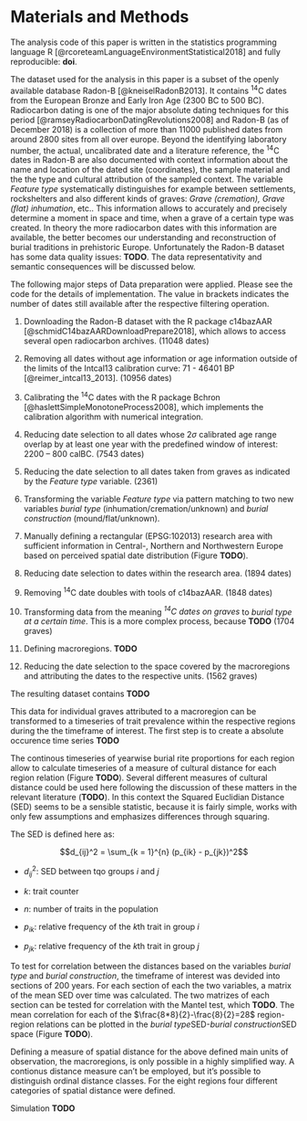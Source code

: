 # Materials and Methods {#materials-and-methods}

The analysis code of this paper is written in the statistics programming language R [@rcoreteamLanguageEnvironmentStatistical2018] and fully reproducible: **doi**.  

The dataset used for the analysis in this paper is a subset of the openly available database Radon-B [@kneiselRadonB2013]. It contains ^14^C dates from the European Bronze and Early Iron Age (2300 BC to 500 BC). Radiocarbon dating is one of the major absolute dating techniques for this period [@ramseyRadiocarbonDatingRevolutions2008] and Radon-B (as of December 2018) is a collection of more than 11000 published dates from around 2800 sites from all over europe. Beyond the identifying laboratory number, the actual, uncalibrated date and a literature reference, the ^14^C dates in Radon-B are also documented with context information about the name and location of the dated site (coordinates), the sample material and the the type and cultural attribution of the sampled context. The variable *Feature type* systematically distinguishes for example between settlements, rockshelters and also different kinds of graves: *Grave (cremation), Grave (flat) inhumation*, etc.. This information allows to accurately and precisely determine a moment in space and time, when a grave of a certain type was created. In theory the more radiocarbon dates with this information are available, the better becomes our understanding and reconstruction of burial traditions in prehistoric Europe. Unfortunately the Radon-B dataset has some data quality issues: **TODO**. The data representativity and semantic consequences will be discussed below.

The following major steps of Data preparation were applied. Please see the code for the details of implementation. The value in brackets indicates the number of dates still available after the respective filtering operation.

1. Downloading the Radon-B dataset with the R package c14bazAAR [@schmidC14bazAARDownloadPrepare2018], which allows to access several open radiocarbon archives. (11048 dates)

2. Removing all dates without age information or age information outside of the limits of the Intcal13 calibration curve: 71 - 46401 BP [@reimer_intcal13_2013]. (10956 dates)

3. Calibrating the ^14^C dates with the R package Bchron [@haslettSimpleMonotoneProcess2008], which implements the calibration algorithm with numerical integration.

4. Reducing date selection to all dates whose $2\sigma$ calibrated age range overlap by at least one year with the predefined window of interest: 2200 -- 800 calBC. (7543 dates)

5. Reducing the date selection to all dates taken from graves as indicated by the *Feature type* variable. (2361)

6. Transforming the variable *Feature type* via pattern matching to two new variables *burial type* (inhumation/cremation/unknown) and *burial construction* (mound/flat/unknown).

7. Manually defining a rectangular (EPSG:102013) research area with sufficient information in Central-, Northern and Northwestern Europe based on perceived spatial date distribution (Figure **TODO**).

8. Reducing date selection to dates within the research area. (1894 dates)

9. Removing ^14^C date doubles with tools of c14bazAAR. (1848 dates)

10. Transforming data from the meaning *^14^C dates on graves* to *burial type at a certain time*. This is a more complex process, because **TODO** (1704 graves)

11. Defining macroregions. **TODO**

12. Reducing the date selection to the space covered by the macroregions and attributing the dates to the respective units. (1562 graves)

The resulting dataset contains **TODO**

This data for individual graves attributed to a macroregion can be transformed to a timeseries of trait prevalence within the respective regions during the the timeframe of interest. The first step is to create a absolute occurence time series **TODO**

The continous timeseries of yearwise burial rite proportions for each region allow to calculate timeseries of a measure of cultural distance for each region relation (Figure **TODO**). Several different measures of cultural distance could be used here following the discussion of these matters in the relevant literature (**TODO**). In this context the Squared Euclidian Distance (SED) seems to be a sensible statistic, because it is fairly simple, works with only few assumptions and emphasizes differences through squaring.

The SED is defined here as:

$$d_{ij}^2 = \sum_{k = 1}^{n} (p_{ik} - p_{jk})^2$$

- $d_{ij}^2$: SED between tqo groups $i$ and $j$

- $k$: trait counter 

- $n$: number of traits in the population

- $p_{ik}$: relative frequency of the $k$th trait in group $i$

- $p_{jk}$: relative frequency of the $k$th trait in group $j$

To test for correlation between the distances based on the variables *burial type* and *burial construction*, the timeframe of interest was devided into sections of 200 years. For each section of each the two variables, a matrix of the mean SED over time was calculated. The two matrizes of each section can be tested for correlation with the Mantel test, which **TODO**. The mean correlation for each of the $\frac{8*8}{2}-\frac{8}{2}=28$ region-region relations can be plotted in the *burial type*SED-*burial construction*SED space (Figure **TODO**). 

Defining a measure of spatial distance for the above defined main units of observation, the macroregions, is only possible in a highly simplified way. A contionus distance measure can't be employed, but it's possible to distinguish ordinal distance classes. For the eight regions four different categories of spatial distance were defined. 

Simulation **TODO**

